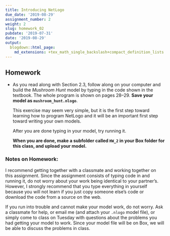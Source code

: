 ```yaml
---
title: Introducing NetLogo
due_date: '2019-08-29'
assignment_number: 2
weight: 2
slug: homework_02
pubdate: '2019-07-31'
date: '2019-08-29'
output:
  blogdown::html_page:
    md_extensions: +tex_math_single_backslash+compact_definition_lists
---
```

## Homework

* As you read along with Section 2.3, follow along on your computer and build the _Mushroom Hunt_ model by typing in the code shown in the textbook. The whole program is shown on pages 28--29.
  **Save your model as `mushroom_hunt.nlogo`**.

  This exercise may seem very simple, but it is the first step toward learning how to program NetLogo and it will be an important first step toward writing your own models.

  After you are done typing in your model, try running it.

  **When you are done, make a subfolder called `HW_2` in your Box folder for this class, and upload your model.**

### Notes on Homework:

I recommend getting together with a classmate and working together on this assignment. Since the assignment consists of typing code in and running it, do not worry about your work being identical to your partner's. However, I strongly recommend that you type everything in yourself because you will not learn if you just copy someone else's code or download the code from a source on the web.

If you run into trouble and cannot make your model work, do not worry. Ask a classmate for help, or email me (and attach your `.nlogo` model file), or simply come to class on Tuesday with questions about the problems you had getting your model to work. Since your model file will be on Box, we will be able to discuss the problems in class.